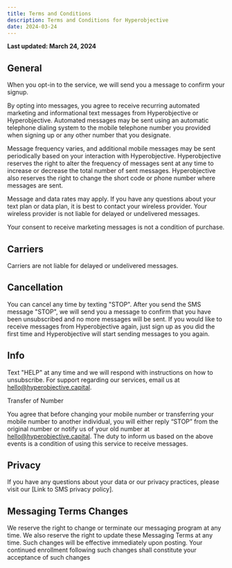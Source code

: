 ```yaml
---
title: Terms and Conditions
description: Terms and Conditions for Hyperobjective
date: 2024-03-24
---
```


**Last updated: March 24, 2024**

## General

When you opt-in to the service, we will send you a message to confirm your signup.

By opting into messages, you agree to receive recurring automated marketing and informational text messages from Hyperobjective or Hyperobjective. Automated messages may be sent using an automatic telephone dialing system to the mobile telephone number you provided when signing up or any other number that you designate.

Message frequency varies, and additional mobile messages may be sent periodically based on your interaction with Hyperobjective. Hyperobjective reserves the right to alter the frequency of messages sent at any time to increase or decrease the total number of sent messages. Hyperobjective also reserves the right to change the short code or phone number where messages are sent.

Message and data rates may apply. If you have any questions about your text plan or data plan, it is best to contact your wireless provider. Your wireless provider is not liable for delayed or undelivered messages.

Your consent to receive marketing messages is not a condition of purchase.

## Carriers

Carriers are not liable for delayed or undelivered messages.

## Cancellation

You can cancel any time by texting "STOP". After you send the SMS message "STOP", we will send you a message to confirm that you have been unsubscribed and no more messages will be sent. If you would like to receive messages from Hyperobjective again, just sign up as you did the first time and Hyperobjective will start sending messages to you again.

## Info

Text "HELP" at any time and we will respond with instructions on how to unsubscribe. For support regarding our services, email us at hello@hyperobjective.capital.

Transfer of Number

You agree that before changing your mobile number or transferring your mobile number to another individual, you will either reply “STOP” from the original number or notify us of your old number at hello@hyperobjective.capital. The duty to inform us based on the above events is a condition of using this service to receive messages.

## Privacy

If you have any questions about your data or our privacy practices, please visit our [Link to SMS privacy policy].

## Messaging Terms Changes

We reserve the right to change or terminate our messaging program at any time. We also reserve the right to update these Messaging Terms at any time. Such changes will be effective immediately upon posting. Your continued enrollment following such changes shall constitute your acceptance of such changes
